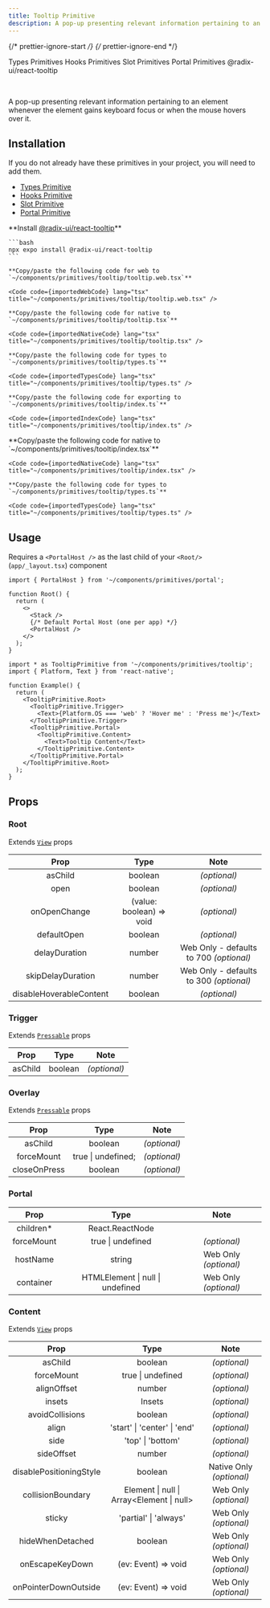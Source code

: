 ```yaml
---
title: Tooltip Primitive
description: A pop-up presenting relevant information pertaining to an element whenever the element gains keyboard focus or when the mouse hovers over it.
---
```


{/* prettier-ignore-start */}
{/* prettier-ignore-end */}


<LinkButton href='/primitives/types'>Types Primitives</LinkButton>
<LinkButton href='/primitives/hooks'>Hooks Primitives</LinkButton>
<LinkButton href='/primitives/slot'>Slot Primitives</LinkButton>
<LinkButton href='/primitives/portal'>Portal Primitives</LinkButton>
<LinkButton target='_blank' href='https://www.radix-ui.com/primitives/docs/components/tooltip'>
  @radix-ui/react-tooltip
</LinkButton>

<br />

A pop-up presenting relevant information pertaining to an element whenever the element gains keyboard focus or when the mouse hovers over it.

## Installation

<Aside title="Uses shared primitives">
  If you do not already have these primitives in your project, you will need to add them.

- [Types Primitive](/primitives/types)
- [Hooks Primitive](/primitives/hooks)
- [Slot Primitive](/primitives/slot)
- [Portal Primitive](/primitives/portal)
  </Aside>

<Tabs>
  <TabItem label="Universal">
    **Install <a target="_blank" href="https://www.radix-ui.com/primitives/docs/components/tooltip">@radix-ui/react-tooltip</a>**

    ```bash
    npx expo install @radix-ui/react-tooltip
    ```

    **Copy/paste the following code for web to  `~/components/primitives/tooltip/tooltip.web.tsx`**

    <Code code={importedWebCode} lang="tsx" title="~/components/primitives/tooltip/tooltip.web.tsx" />

    **Copy/paste the following code for native to  `~/components/primitives/tooltip/tooltip.tsx`**

    <Code code={importedNativeCode} lang="tsx" title="~/components/primitives/tooltip/tooltip.tsx" />

    **Copy/paste the following code for types to  `~/components/primitives/tooltip/types.ts`**

    <Code code={importedTypesCode} lang="tsx" title="~/components/primitives/tooltip/types.ts" />

    **Copy/paste the following code for exporting to  `~/components/primitives/tooltip/index.ts`**

    <Code code={importedIndexCode} lang="tsx" title="~/components/primitives/tooltip/index.ts" />

  </TabItem>
  <TabItem label="Native Only">
    **Copy/paste the following code for native to  `~/components/primitives/tooltip/index.tsx`**

    <Code code={importedNativeCode} lang="tsx" title="~/components/primitives/tooltip/index.tsx" />

    **Copy/paste the following code for types to  `~/components/primitives/tooltip/types.ts`**

    <Code code={importedTypesCode} lang="tsx" title="~/components/primitives/tooltip/types.ts" />

  </TabItem>
</Tabs>

## Usage

<Aside type="caution">

Requires a `<PortalHost />` as the last child of your `<Root/>` (`app/_layout.tsx`) component

```tsx
import { PortalHost } from '~/components/primitives/portal';

function Root() {
  return (
    <>
      <Stack />
      {/* Default Portal Host (one per app) */}
      <PortalHost />
    </>
  );
}
```

</Aside>

```tsx
import * as TooltipPrimitive from '~/components/primitives/tooltip';
import { Platform, Text } from 'react-native';

function Example() {
  return (
    <TooltipPrimitive.Root>
      <TooltipPrimitive.Trigger>
        <Text>{Platform.OS === 'web' ? 'Hover me' : 'Press me'}</Text>
      </TooltipPrimitive.Trigger>
      <TooltipPrimitive.Portal>
        <TooltipPrimitive.Content>
          <Text>Tooltip Content</Text>
        </TooltipPrimitive.Content>
      </TooltipPrimitive.Portal>
    </TooltipPrimitive.Root>
  );
}
```

## Props

### Root

Extends [`View`](https://reactnative.dev/docs/view#props) props

|          Prop           |           Type           |                  Note                   |
| :---------------------: | :----------------------: | :-------------------------------------: |
|         asChild         |         boolean          |              _(optional)_               |
|          open           |         boolean          |              _(optional)_               |
|      onOpenChange       | (value: boolean) => void |              _(optional)_               |
|       defaultOpen       |         boolean          |              _(optional)_               |
|      delayDuration      |          number          | Web Only - defaults to 700 _(optional)_ |
|    skipDelayDuration    |          number          | Web Only - defaults to 300 _(optional)_ |
| disableHoverableContent |         boolean          |              _(optional)_               |

### Trigger

Extends [`Pressable`](https://reactnative.dev/docs/pressable#props) props

|  Prop   |  Type   |     Note     |
| :-----: | :-----: | :----------: |
| asChild | boolean | _(optional)_ |

### Overlay

Extends [`Pressable`](https://reactnative.dev/docs/pressable#props) props

|     Prop     |        Type        |     Note     |
| :----------: | :----------------: | :----------: |
|   asChild    |      boolean       | _(optional)_ |
|  forceMount  | true \| undefined; | _(optional)_ |
| closeOnPress |      boolean       | _(optional)_ |

### Portal

|    Prop    |               Type               |         Note          |
| :--------: | :------------------------------: | :-------------------: |
| children\* |         React.ReactNode          |                       |
| forceMount |        true \| undefined         |     _(optional)_      |
|  hostName  |              string              | Web Only _(optional)_ |
| container  | HTMLElement \| null \| undefined | Web Only _(optional)_ |

### Content

Extends [`View`](https://reactnative.dev/docs/view#props) props

|          Prop           |                    Type                    |           Note           |
| :---------------------: | :----------------------------------------: | :----------------------: |
|         asChild         |                  boolean                   |       _(optional)_       |
|       forceMount        |             true \| undefined              |       _(optional)_       |
|       alignOffset       |                   number                   |       _(optional)_       |
|         insets          |                   Insets                   |       _(optional)_       |
|     avoidCollisions     |                  boolean                   |       _(optional)_       |
|          align          |        'start' \| 'center' \| 'end'        |       _(optional)_       |
|          side           |             'top' \| 'bottom'              |       _(optional)_       |
|       sideOffset        |                   number                   |       _(optional)_       |
| disablePositioningStyle |                  boolean                   | Native Only _(optional)_ |
|    collisionBoundary    | Element \| null \| Array\<Element \| null> |  Web Only _(optional)_   |
|         sticky          |           'partial' \| 'always'            |  Web Only _(optional)_   |
|    hideWhenDetached     |                  boolean                   |  Web Only _(optional)_   |
|     onEscapeKeyDown     |            (ev: Event) => void             |  Web Only _(optional)_   |
|  onPointerDownOutside   |            (ev: Event) => void             |  Web Only _(optional)_   |
